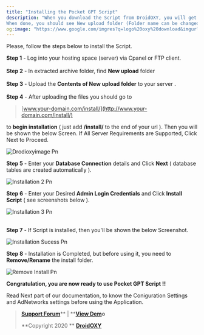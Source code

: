 ```yaml
---
title: "Installing the Pocket GPT Script"
description: "When you download the Script from DroidOXY, you will get an archive file in .zip extension. You need to unzip that archive. 
When done, you should see New upload folder (Folder name can be changed from version to version).  "
og:image: "https://www.google.com/imgres?q=logo%20oxy%20download&imgurl=https%3A%2F%2Fcdn.worldvectorlogo.com%2Flogos%2Foxycoin.svg&imgrefurl=https%3A%2F%2Fworldvectorlogo.com%2Flogo%2Foxycoin&docid=3PuGDs6o4Ql0VM&tbnid=HrhxRSmAamotFM&vet=12ahUKEwjQlO60696MAxX4T2wGHQOyLhYQM3oECC4QAA..i&w=2756&h=1653&hcb=2&ved=2ahUKEwjQlO60696MAxX4T2wGHQOyLhYQM3oECC4QAA"
---
```


Please, follow the steps below to install the Script.

**Step 1** - Log into your hosting space (server) via Cpanel or FTP client.\
\
**Step 2** - In extracted archive folder, find **New upload** folder\
\
**Step 3** - Upload the **Contents of New upload folder** to your server .\
\
**Step 4** - After uploading the files you should go to

> [www.your-domain.com/install/](http://www.your-domain.com/install/)

to **begin installation** ( just add **/install/** to the end of your url ). Then you will be shown the below Screen. If All Server Requirements are Supported, Click Next to Proceed.

![Drodioxyimage Pn](/images/drodioxyimage.png)

**Step 5** - Enter your **Database Connection** details and Click **Next** ( database tables are created automatically ).

![Installation 2 Pn](/images/installation-2.png)

**Step 6** - Enter your Desired **Admin Login Credentials** and Click **Install Script** ( see screenshots below ).

![Installation 3 Pn](/images/installation-3.png)

**\
Step 7** - If Script is installed, then you'll be shown the below Screenshot.

![Installation Sucess Pn](/images/installation-sucess.png)

**Step 8** - Installation is Completed, but before using it, you need to **Remove/Rename** the install folder.

![Remove Install Pn](/images/remove-install.png)

**Congratulation, you are now ready to use Pocket GPT Script \!\!**

Read Next part of our documentation, to know the Coniguration Settings and AdNetworks settings before using the Application.

> [**Support Forum**](http://www.droidoxy.com/support/)**    |    **[**View Dem**](http://pocket.droidoxy.com/)**o**
>
> **Copyright 2020 **      [**DroidOXY**](http://www.droidoxy.com/)